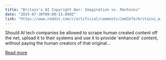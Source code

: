 ```yaml
---
title: "Britain's AI Copyright War: Imagination vs. Machines"
date: "2025-07-30T09:00:15.000Z"
link: "https://www.reddit.com/r/artificial/comments/1md1kfe/britains_ai_copyright_war_imagination_vs_machines/"
---
```


Should AI tech companies be allowed to scrape human created content off the net, upload it to their systems and use it to provide 'enhanced' content, without paying the human creators of that original...

[Read more](https://www.reddit.com/r/artificial/comments/1md1kfe/britains_ai_copyright_war_imagination_vs_machines/)
